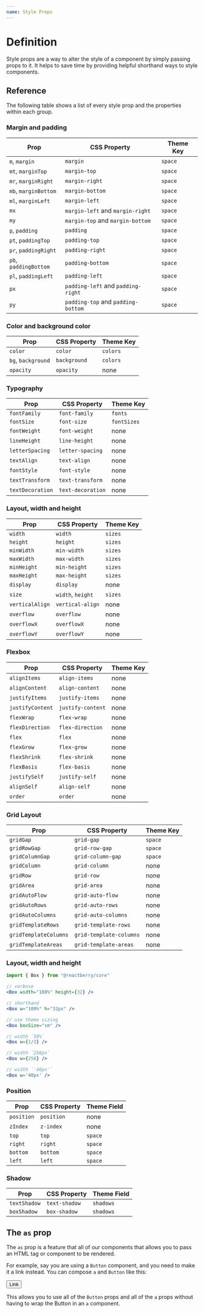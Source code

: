 ```yaml
---
name: Style Props
---
```



# Definition

Style props are a way to alter the style of a component by simply passing props
to it. It helps to save time by providing helpful shorthand ways to style
components.

## Reference

The following table shows a list of every style prop and the properties within
each group.

### Margin and padding

| Prop                  | CSS Property                       | Theme Key |
| --------------------- | ---------------------------------- | --------- |
| `m`, `margin`         | `margin`                           | `space`   |
| `mt`, `marginTop`     | `margin-top`                       | `space`   |
| `mr`, `marginRight`   | `margin-right`                     | `space`   |
| `mb`, `marginBottom`  | `margin-bottom`                    | `space`   |
| `ml`, `marginLeft`    | `margin-left`                      | `space`   |
| `mx`                  | `margin-left` and `margin-right`   | `space`   |
| `my`                  | `margin-top` and `margin-bottom`   | `space`   |
| `p`, `padding`        | `padding`                          | `space`   |
| `pt`, `paddingTop`    | `padding-top`                      | `space`   |
| `pr`, `paddingRight`  | `padding-right`                    | `space`   |
| `pb`, `paddingBottom` | `padding-bottom`                   | `space`   |
| `pl`, `paddingLeft`   | `padding-left`                     | `space`   |
| `px`                  | `padding-left` and `padding-right` | `space`   |
| `py`                  | `padding-top` and `padding-bottom` | `space`   |

### Color and background color

| Prop               | CSS Property | Theme Key |
| ------------------ | ------------ | --------- |
| `color`            | `color`      | `colors`  |
| `bg`, `background` | `background` | `colors`  |
| `opacity`          | `opacity`    | none      |

### Typography

| Prop             | CSS Property      | Theme Key   |
| ---------------- | ----------------- | ----------- |
| `fontFamily`     | `font-family`     | `fonts`     |
| `fontSize`       | `font-size`       | `fontSizes` |
| `fontWeight`     | `font-weight`     | none        |
| `lineHeight`     | `line-height`     | none        |
| `letterSpacing`  | `letter-spacing`  | none        |
| `textAlign`      | `text-align`      | none        |
| `fontStyle`      | `font-style`      | none        |
| `textTransform`  | `text-transform`  | none        |
| `textDecoration` | `text-decoration` | none        |

### Layout, width and height

| Prop            | CSS Property      | Theme Key |
| --------------- | ----------------- | --------- |
| `width`         | `width`           | `sizes`   |
| `height`        | `height`          | `sizes`   |
| `minWidth`      | `min-width`       | `sizes`   |
| `maxWidth`      | `max-width`       | `sizes`   |
| `minHeight`     | `min-height`      | `sizes`   |
| `maxHeight`     | `max-height`      | `sizes`   |
| `display`       | `display`         | none      |
| `size`          | `width`, `height` | `sizes`   |
| `verticalAlign` | `vertical-align`  | none      |
| `overflow`      | `overflow`        | none      |
| `overflowX`     | `overflowX`       | none      |
| `overflowY`     | `overflowY`       | none      |

### Flexbox

| Prop             | CSS Property      | Theme Key |
| ---------------- | ----------------- | --------- |
| `alignItems`     | `align-items`     | none      |
| `alignContent`   | `align-content`   | none      |
| `justifyItems`   | `justify-items`   | none      |
| `justifyContent` | `justify-content` | none      |
| `flexWrap`       | `flex-wrap`       | none      |
| `flexDirection`  | `flex-direction`  | none      |
| `flex`           | `flex`            | none      |
| `flexGrow`       | `flex-grow`       | none      |
| `flexShrink`     | `flex-shrink`     | none      |
| `flexBasis`      | `flex-basis`      | none      |
| `justifySelf`    | `justify-self`    | none      |
| `alignSelf`      | `align-self`      | none      |
| `order`          | `order`           | none      |

### Grid Layout

| Prop                  | CSS Property            | Theme Key |
| --------------------- | ----------------------- | --------- |
| `gridGap`             | `grid-gap`              | `space`   |
| `gridRowGap`          | `grid-row-gap`          | `space`   |
| `gridColumnGap`       | `grid-column-gap`       | `space`   |
| `gridColumn`          | `grid-column`           | none      |
| `gridRow`             | `grid-row`              | none      |
| `gridArea`            | `grid-area`             | none      |
| `gridAutoFlow`        | `grid-auto-flow`        | none      |
| `gridAutoRows`        | `grid-auto-rows`        | none      |
| `gridAutoColumns`     | `grid-auto-columns`     | none      |
| `gridTemplateRows`    | `grid-template-rows`    | none      |
| `gridTemplateColumns` | `grid-template-columns` | none      |
| `gridTemplateAreas`   | `grid-template-areas`   | none      |

### Layout, width and height

```jsx live=false
import { Box } from "@reactberry/core"

// verbose
<Box width="100%" height={32} />

// shorthand
<Box w="100%" h="32px" />

// use theme sizing
<Box boxSize="sm" />

// width `50%`
<Box w={1/2} />

// width `256px`
<Box w={256} />

// width `'40px'`
<Box w='40px' />

```

### Position

| Prop       | CSS Property | Theme Field |
| ---------- | ------------ | ----------- |
| `position` | `position`   | none        |
| `zIndex`   | `z-index`    | none        |
| `top`      | `top`        | `space`     |
| `right`    | `right`      | `space`     |
| `bottom`   | `bottom`     | `space`     |
| `left`     | `left`       | `space`     |

### Shadow

| Prop         | CSS Property  | Theme Field |
| ------------ | ------------- | ----------- |
| `textShadow` | `text-shadow` | `shadows`   |
| `boxShadow`  | `box-shadow`  | `shadows`   |

## The `as` prop

The `as` prop is a feature that all of our components that allows you to pass an
HTML tag or component to be rendered.

For example, say you are using a `Button` component, and you need to make it a
link instead. You can compose `a` and `Button` like this:

<Playground>
  <Button as="a" href="https://google.com">
    Link
  </Button>
</Playground>

This allows you to use all of the `Button` props and all of the `a` props
without having to wrap the Button in an `a` component.
